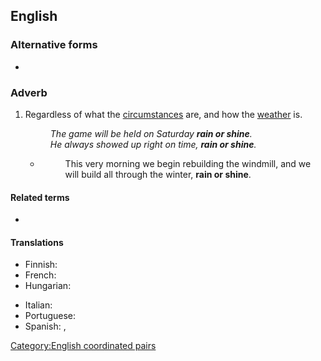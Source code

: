 ==English==

===Alternative forms===
* {{l|en|come rain or shine}}

===Adverb===
{{head|en|adverb|head=[[rain]] or [[shine]]}}

# {{lb|en|idiomatic}} Regardless of what the [[circumstance]]s are, and how the [[weather]] is.
#: ''The game will be held on Saturday '''rain or shine'''.''
#: ''He always showed up right on time, '''rain or shine'''.''
#* {{RQ:Orwell Animal Farm|6}}
#*: This very morning we begin rebuilding the windmill, and we will build all through the winter, '''rain or shine'''.

====Related terms====
* {{l|en|hell or high water}}

====Translations====
{{trans-top|regardless of the circumstances}}
* Finnish: {{t|fi|satoi tai paistoi}}
* French: {{t|fr|par tous les temps}}
* Hungarian: {{t|hu|akár esik, akár fúj}}
{{trans-mid}}
* Italian: {{t|it|col bello o il cattivo tempo}}
* Portuguese: {{t|pt|faça chuva ou faça sol}}
* Spanish: {{t|es|llueva o truene}}, {{t|es|llueva, truene o relampaguee}}
{{trans-bottom}}

[[Category:English coordinated pairs]]
